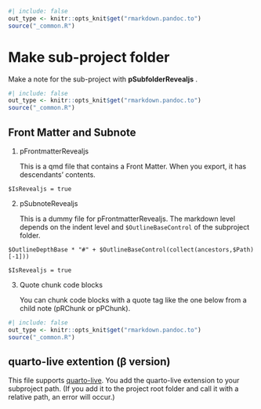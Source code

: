 ```r
#| include: false
out_type <- knitr::opts_knit$get("rmarkdown.pandoc.to")
source("_common.R")
```
# Make sub-project folder {#sec-make-revealjs-subproject }

Make a note for the sub-project with **pSubfolderRevealjs** .


```r
#| include: false
out_type <- knitr::opts_knit$get("rmarkdown.pandoc.to")
source("_common.R")
```
## Front Matter and Subnote


1. pFrontmatterRevealjs
    
    This is a qmd file that contains a Front Matter. When you export, it has descendants' contents.


`$IsRevealjs = true`


2. pSubnoteRevealjs

    This is a dummy file for pFrontmatterRevealjs. The markdown level depends on the indent level and `$OutlineBaseControl` of the subproject folder.

```
$OutlineDepthBase * "#" + $OutlineBaseControl(collect(ancestors,$Path)[-1]))
```
 
`$IsRevealjs = true`

3. Quote chunk code blocks

    You can chunk code blocks with a quote tag like the one below from a child note (pRChunk or pPChunk).
    <chunk:chunknotename>
 


```r
#| include: false
out_type <- knitr::opts_knit$get("rmarkdown.pandoc.to")
source("_common.R")
```
## quarto-live extention (β version)

This file supports [quarto-live](https://r-wasm.github.io/quarto-live/).
You add the quarto-live extension to your subproject path.
(If you add it to the project root folder and call it with a relative path, an error will occur.)



